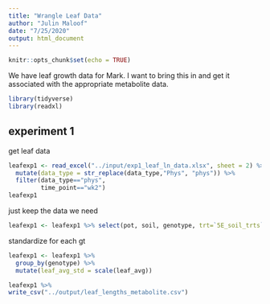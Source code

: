 ```yaml
---
title: "Wrangle Leaf Data"
author: "Julin Maloof"
date: "7/25/2020"
output: html_document
---
```


```r
knitr::opts_chunk$set(echo = TRUE)
```

We have leaf growth data for Mark.  I want to bring this in and get it associated with the appropriate metabolite data.

```r
library(tidyverse)
library(readxl)
```

## experiment 1

get leaf data
```r
leafexp1 <- read_excel("../input/exp1_leaf_ln_data.xlsx", sheet = 2) %>%
  mutate(data_type = str_replace(data_type,"Phys", "phys")) %>%
  filter(data_type=="phys",
         time_point=="wk2")
leafexp1
```

just keep the data we need
```r
leafexp1 <- leafexp1 %>% select(pot, soil, genotype, trt=`5E_soil_trts`, leaf_avg=avg_lf_03.24_no_germ)
```


standardize for each gt
```r
leafexp1 <- leafexp1 %>%
  group_by(genotype) %>%
  mutate(leaf_avg_std = scale(leaf_avg))
```

```r
leafexp1 %>% 
write_csv("../output/leaf_lengths_metabolite.csv")
```


